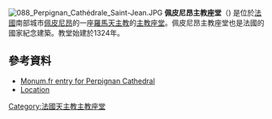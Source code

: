 [[File:088_Perpignan_Cathédrale_Saint-Jean.JPG|thumb]]
'''佩皮尼昂主教座堂'''（{{lang-fr|Basilique-Cathédrale de Saint-Jean-Baptiste de Perpignan}}) 是位於[[法國|法國]]南部城市[[佩皮尼昂|佩皮尼昂]]的一座[[羅馬天主教|羅馬天主教]]的[[主教座堂|主教座堂]]。佩皮尼昂主教座堂也是法國的國家紀念建築。教堂始建於1324年。
== 參考資料 ==
{{commons category|Cathédrale Saint-Jean-Baptiste de Perpignan}}
* [https://web.archive.org/web/20061128183737/http://www.monum.fr/visitez/decouvrir/fiche.dml?id=152&lang=en Monum.fr entry for Perpignan Cathedral]
*[http://www.scholares.net/index.php?Gazetteer-Perpignan Location] {{Wayback|url=http://www.scholares.net/index.php?Gazetteer-Perpignan |date=20160313074128 }}
{{coord|42|42|2|N|2|53|49|E|type:landmark_region:FR|display=title}}
{{法国天主教主教座堂}}
[[Category:法國天主教主教座堂|Category:法國天主教主教座堂]]